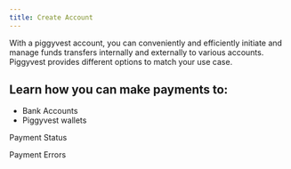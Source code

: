 ```yaml
---
title: Create Account
---
```


With a piggyvest account, you can conveniently and efficiently initiate and manage funds transfers internally and externally to various accounts. Piggyvest provides different options to match your use case.

## Learn how you can make payments to:
- Bank Accounts
- Piggyvest wallets

Payment Status


Payment Errors
